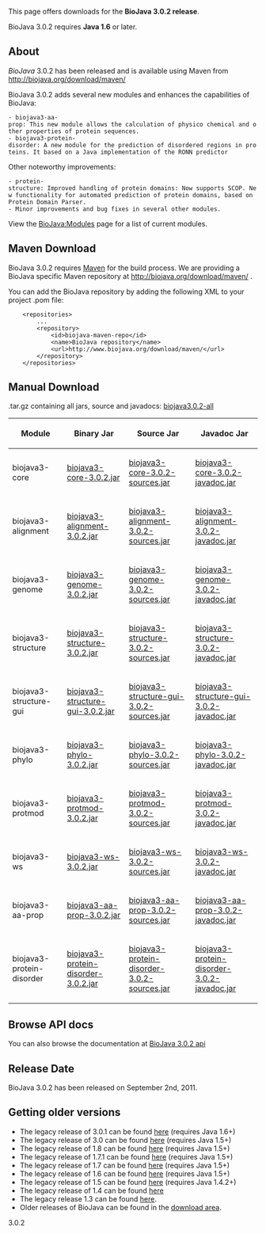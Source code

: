 This page offers downloads for the <b>BioJava 3.0.2 release</b>. 

BioJava 3.0.2 requires <b>Java 1.6</b> or later. 

== About ==
''BioJava'' 3.0.2 has been released and is available using Maven from
[http://biojava.org/download/maven/ http://biojava.org/download/maven/]

BioJava 3.0.2 adds several new modules and enhances the capabilities of BioJava:

 - biojava3-aa-prop: This new module allows the calculation of physico chemical and other properties of protein sequences.
 - biojava3-protein-disorder: A new module for the prediction of disordered regions in proteins. It based on a Java implementation of the RONN predictor

Other noteworthy improvements:

 - protein-structure: Improved handling of protein domains: Now supports SCOP. New functionality for automated prediction of protein domains, based on Protein Domain Parser.
 - Minor improvements and bug fixes in several other modules.

View the [[BioJava:Modules]] page for a list of current modules.

== Maven Download ==
BioJava 3.0.2 requires [http://maven.apache.org/ Maven] for the build process. We are providing a BioJava specific Maven repository at http://biojava.org/download/maven/ .

You can add the BioJava repository by adding the following XML to your project .pom file:
<pre>
	<repositories>
		...
		<repository>
			<id>biojava-maven-repo</id>
			<name>BioJava repository</name>
			<url>http://www.biojava.org/download/maven/</url>			
		</repository>
	</repositories>
</pre>

== Manual Download ==

.tar.gz containing all jars, source and javadocs: [http://biojava.org/download/bj3.0.2/biojava3.0.2-all.tar.gz biojava3.0.2-all]

{|
|+
! Module
! Binary Jar
! Source Jar
! Javadoc Jar
|-
| biojava3-core 
| [http://biojava.org/download/maven/org/biojava/biojava3-core/3.0.2/biojava3-core-3.0.2.jar biojava3-core-3.0.2.jar] 
| [http://biojava.org/download/maven/org/biojava/biojava3-core/3.0.2/biojava3-core-3.0.2-sources.jar biojava3-core-3.0.2-sources.jar] 
| [http://biojava.org/download/maven/org/biojava/biojava3-core/3.0.2/biojava3-core-3.0.2-javadoc.jar biojava3-core-3.0.2-javadoc.jar]
|-
| biojava3-alignment 
| [http://biojava.org/download/maven/org/biojava/biojava3-alignment/3.0.2/biojava3-alignment-3.0.2.jar biojava3-alignment-3.0.2.jar] 
| [http://biojava.org/download/maven/org/biojava/biojava3-alignment/3.0.2/biojava3-alignment-3.0.2-sources.jar biojava3-alignment-3.0.2-sources.jar] 
| [http://biojava.org/download/maven/org/biojava/biojava3-alignment/3.0.2/biojava3-alignment-3.0.2-javadoc.jar biojava3-alignment-3.0.2-javadoc.jar]
|-
| biojava3-genome 
| [http://biojava.org/download/maven/org/biojava/biojava3-genome/3.0.2/biojava3-genome-3.0.2.jar biojava3-genome-3.0.2.jar] 
| [http://biojava.org/download/maven/org/biojava/biojava3-genome/3.0.2/biojava3-genome-3.0.2-sources.jar biojava3-genome-3.0.2-sources.jar] 
| [http://biojava.org/download/maven/org/biojava/biojava3-genome/3.0.2/biojava3-genome-3.0.2-javadoc.jar biojava3-genome-3.0.2-javadoc.jar]
|-
| biojava3-structure 
| [http://biojava.org/download/maven/org/biojava/biojava3-structure/3.0.2/biojava3-structure-3.0.2.jar biojava3-structure-3.0.2.jar] 
| [http://biojava.org/download/maven/org/biojava/biojava3-structure/3.0.2/biojava3-structure-3.0.2-sources.jar biojava3-structure-3.0.2-sources.jar] 
| [http://biojava.org/download/maven/org/biojava/biojava3-structure/3.0.2/biojava3-structure-3.0.2-javadoc.jar biojava3-structure-3.0.2-javadoc.jar]
|-
| biojava3-structure-gui 
| [http://biojava.org/download/maven/org/biojava/biojava3-structure-gui/3.0.2/biojava3-structure-gui-3.0.2.jar biojava3-structure-gui-3.0.2.jar] 
| [http://biojava.org/download/maven/org/biojava/biojava3-structure-gui/3.0.2/biojava3-structure-gui-3.0.2-sources.jar biojava3-structure-gui-3.0.2-sources.jar] 
| [http://biojava.org/download/maven/org/biojava/biojava3-structure-gui/3.0.2/biojava3-structure-gui-3.0.2-javadoc.jar biojava3-structure-gui-3.0.2-javadoc.jar]
|-
| biojava3-phylo 
| [http://biojava.org/download/maven/org/biojava/biojava3-phylo/3.0.2/biojava3-phylo-3.0.2.jar biojava3-phylo-3.0.2.jar] 
| [http://biojava.org/download/maven/org/biojava/biojava3-phylo/3.0.2/biojava3-phylo-3.0.2-sources.jar biojava3-phylo-3.0.2-sources.jar] 
| [http://biojava.org/download/maven/org/biojava/biojava3-phylo/3.0.2/biojava3-phylo-3.0.2-javadoc.jar biojava3-phylo-3.0.2-javadoc.jar]
|-
| biojava3-protmod 
| [http://biojava.org/download/maven/org/biojava/biojava3-protmod/3.0.2/biojava3-protmod-3.0.2.jar biojava3-protmod-3.0.2.jar] 
| [http://biojava.org/download/maven/org/biojava/biojava3-protmod/3.0.2/biojava3-protmod-3.0.2-sources.jar biojava3-protmod-3.0.2-sources.jar] 
| [http://biojava.org/download/maven/org/biojava/biojava3-protmod/3.0.2/biojava3-protmod-3.0.2-javadoc.jar biojava3-protmod-3.0.2-javadoc.jar]
|-
| biojava3-ws 
| [http://biojava.org/download/maven/org/biojava/biojava3-ws/3.0.2/biojava3-ws-3.0.2.jar biojava3-ws-3.0.2.jar] 
| [http://biojava.org/download/maven/org/biojava/biojava3-ws/3.0.2/biojava3-ws-3.0.2-sources.jar biojava3-ws-3.0.2-sources.jar] 
| [http://biojava.org/download/maven/org/biojava/biojava3-ws/3.0.2/biojava3-ws-3.0.2-javadoc.jar biojava3-ws-3.0.2-javadoc.jar]
|-
| biojava3-aa-prop 
| [http://biojava.org/download/maven/org/biojava/biojava3-aa-prop/3.0.2/biojava3-aa-prop-3.0.2.jar biojava3-aa-prop-3.0.2.jar] 
| [http://biojava.org/download/maven/org/biojava/biojava3-aa-prop/3.0.2/biojava3-aa-prop3.0.2-sources.jar biojava3-aa-prop-3.0.2-sources.jar] 
| [http://biojava.org/download/maven/org/biojava/biojava3-aa-prop/3.0.2/biojava3-aa-prop-3.0.2-javadoc.jar biojava3-aa-prop-3.0.2-javadoc.jar]
|-
| biojava3-protein-disorder 
| [http://biojava.org/download/maven/org/biojava/biojava3-protein-disorder/3.0.2/biojava3-protein-disorder-3.0.2.jar biojava3-protein-disorder-3.0.2.jar] 
| [http://biojava.org/download/maven/org/biojava/biojava3-protein-disorder/3.0.2/biojava3-protein-disorder-3.0.2-sources.jar biojava3-protein-disorder-3.0.2-sources.jar] 
| [http://biojava.org/download/maven/org/biojava/biojava3-protein-disorder/3.0.2/biojava3-protein-disorder-3.0.2-javadoc.jar biojava3-protein-disorder-3.0.2-javadoc.jar]

|}

== Browse API docs ==
You can also browse the documentation at [http://www.biojava.org/docs/api3.0/ BioJava 3.0.2 api]

==Release Date==
BioJava 3.0.2 has been released on September 2nd, 2011.

== Getting older versions ==

* The legacy release of 3.0.1 can be found [[BioJava:Download 3.0.1|here]] (requires Java 1.6+)
* The legacy release of 3.0 can be found [[BioJava:Download 3.0|here]] (requires Java 1.5+)
* The legacy release of 1.8 can be found [[BioJava:Download 1.8|here]] (requires Java 1.5+)
* The legacy release of 1.7.1 can be found [[BioJava:Download 1.7.1|here]] (requires Java 1.5+)
* The legacy release of 1.7 can be found [[BioJava:Download 1.7|here]] (requires Java 1.5+)
* The legacy release of 1.6 can be found [[BioJava:Download 1.6|here]] (requires Java 1.5+)
* The legacy release of 1.5 can be found [[BioJava:Download 1.5|here]] (requires Java 1.4.2+)
* The legacy release of 1.4 can be found [[BioJava:Download 1.4|here]]
* The legacy release 1.3 can be found [[BioJava:Download 1.3|here]].
* Older releases of BioJava can be found in the [http://www.biojava.org/download/ download area].
3.0.2